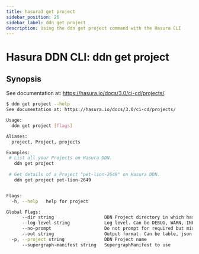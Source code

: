 ```yaml
---
title: hasura3 get project
sidebar_position: 26
sidebar_label: ddn get project
description: Using the ddn get project command with the Hasura CLI
---
```


# Hasura DDN CLI: ddn get project 

## Synopsis
See documentation at: https://hasura.io/docs/3.0/ci-cd/projects/.

```bash
$ ddn get project --help
See documentation at: https://hasura.io/docs/3.0/ci-cd/projects/

Usage:
  ddn get project [flags]

Aliases:
  project, Project, projects

Examples:
 # List all your Projects on Hasura DDN.
   ddn get project
   
 # Get details of a Project "pet-lion-2649" on Hasura DDN.
   ddn get project pet-lion-2649


Flags:
  -h, --help   help for project

Global Flags:
      --dir string                   DDN Project directory in which hasura.yaml is present (default ".")
      --log-level string             Log level. Can be DEBUG, WARN, INFO, ERROR, or FATAL. (default "INFO")
      --no-prompt                    Do not prompt for required but missing flags
      --out string                   Output format. Can be table, json or yaml. (default "table")
  -p, --project string               DDN Project name
      --supergraph-manifest string   SupergraphManifest to use
```

